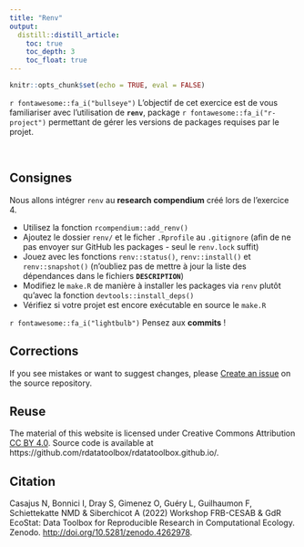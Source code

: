 ```yaml
---
title: "Renv"
output: 
  distill::distill_article:
    toc: true
    toc_depth: 3
    toc_float: true
---
```


```r
knitr::opts_chunk$set(echo = TRUE, eval = FALSE)
```



::: {.box-header}
`r fontawesome::fa_i("bullseye")`
L'objectif de cet exercice est de vous familiariser avec l'utilisation de **`renv`**, package `r fontawesome::fa_i("r-project")` permettant de gérer les versions de packages requises par le projet.
:::



<br />

## Consignes

Nous allons intégrer `renv` au **research compendium** créé lors de l'exercice 4.

- Utilisez la fonction `rcompendium::add_renv()`
- Ajoutez le dossier `renv/` et le ficher `.Rprofile` au `.gitignore` (afin de ne pas envoyer sur GitHub les packages - seul le `renv.lock` suffit)
- Jouez avec les fonctions `renv::status()`, `renv::install()` et `renv::snapshot()` (n'oubliez pas de mettre à jour la liste des dépendances dans le fichiers **`DESCRIPTION`**)
- Modifiez le `make.R` de manière à installer les packages via `renv` plutôt qu'avec la fonction `devtools::install_deps()`
- Vérifiez si votre projet est encore exécutable en source le `make.R`


`r fontawesome::fa_i("lightbulb")` Pensez aux **commits** !



## Corrections {.appendix}


If you see mistakes or want to suggest changes, please 
[Create an issue](https://github.com/rdatatoolbox/rdatatoolbox.github.io/issues)
on the source repository.



## Reuse {.appendix}



The material of this website is licensed under Creative Commons Attribution 
[CC BY 4.0](https://creativecommons.org/licenses/by/4.0/).
Source code is available at https://github.com/rdatatoolbox/rdatatoolbox.github.io/.


## Citation {.appendix}



Casajus N, Bonnici I, Dray S, Gimenez O, Guéry L, Guilhaumon F, Schiettekatte NMD & Siberchicot A (2022) 
Workshop FRB-CESAB & GdR EcoStat: Data Toolbox for Reproducible Research in Computational Ecology. 
Zenodo. <http://doi.org/10.5281/zenodo.4262978>.
